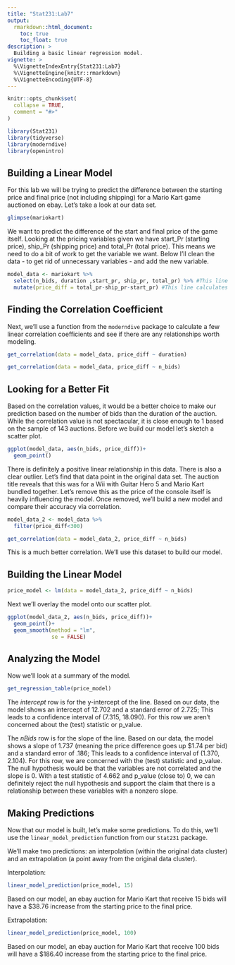 ```yaml
---
title: "Stat231:Lab7"
output: 
  rmarkdown::html_document:
    toc: true
    toc_float: true
description: >
  Building a basic linear regression model.
vignette: >
  %\VignetteIndexEntry{Stat231:Lab7}
  %\VignetteEngine{knitr::rmarkdown}
  %\VignetteEncoding{UTF-8}
---
```


```r
knitr::opts_chunk$set(
  collapse = TRUE,
  comment = "#>"
)
```

```r
library(Stat231)
library(tidyverse)
library(moderndive)
library(openintro)
```

## Building a Linear Model

For this lab we will be trying to predict the difference between the starting price and final price (not including shipping) for a Mario Kart game auctioned on ebay. Let's take a look at our data set. 
```r
glimpse(mariokart)
```

We want to predict the difference of the start and final price of the game itself. Looking at the pricing variables given we have start_Pr (starting price), ship_Pr (shipping price) and total_Pr (total price). This means we need to do a bit of work to get the variable we want. Below I'll clean the data - to get rid of unnecessary variables - and add the new variable. 

```r
model_data <- mariokart %>% 
  select(n_bids, duration ,start_pr, ship_pr, total_pr) %>% #This line selects the variable we might need for our model.
  mutate(price_diff = total_pr-ship_pr-start_pr) #This line calculates the difference between start and final price for each auction.
```

## Finding the Correlation Coefficient

Next, we'll use a function from the `moderndive` package to calculate a few linear correlation coefficients and see if there are any relationships worth modeling. 

```r
get_correlation(data = model_data, price_diff ~ duration)

get_correlation(data = model_data, price_diff ~ n_bids)
```

## Looking for a Better Fit

Based on the correlation values, it would be a better choice to make our prediction based on the number of bids than the duration of the auction. While the correlation value is not spectacular, it is close enough to 1 based on the sample of 143 auctions. Before we build our model let's sketch a scatter plot. 

```r
ggplot(model_data, aes(n_bids, price_diff))+
  geom_point()
```

There is definitely a positive linear relationship in this data. There is also a clear outlier. Let's find that data point in the original data set. The auction title reveals that this was for a Wii with Guitar Hero 5 and Mario Kart bundled together. Let's remove this as the price of the console itself is heavily influencing the model. Once removed, we'll build a new model and compare their accuracy via correlation. 

```r
model_data_2 <- model_data %>% 
  filter(price_diff<300)

get_correlation(data = model_data_2, price_diff ~ n_bids)
```
This is a much better correlation. We'll use this dataset to build our model. 

## Building the Linear Model

```r
price_model <- lm(data = model_data_2, price_diff ~ n_bids)
```

Next we'll overlay the model onto our scatter plot. 

```r
ggplot(model_data_2, aes(n_bids, price_diff))+
  geom_point()+
  geom_smooth(method = "lm",
              se = FALSE)
```

## Analyzing the Model

Now we'll look at a summary of the model. 

```r
get_regression_table(price_model)
```

The *intercept* row is for the y-intercept of the line. Based on our data, the model shows an intercept of 12.702 and a standard error of 2.725; This leads to a confidence interval of (7.315, 18.090). For this row we aren't concerned about the (test) statistic or p_value. 

The *nBids* row is for the slope of the line. Based on our data, the model shows a slope of 1.737 (meaning the price difference goes up $1.74 per bid) and a standard error of .186; This leads to a confidence interval of (1.370, 2.104). For this row, we are concerned with the (test) statistic and p_value. The null hypothesis would be that the variables are not correlated and the slope is 0. With a test statistic of 4.662 and p_value (close to) 0, we can definitely reject the null hypothesis and support the claim that there is a relationship between these variables with a nonzero slope.

## Making Predictions

Now that our model is built, let's make some predictions. To do this, we'll use the `linear_model_prediction` function from our `Stat231` package.

We'll make two predictions: an interpolation (within the original data cluster) and an extrapolation (a point away from the original data cluster). 

Interpolation: 
```r
linear_model_prediction(price_model, 15)
```

Based on our model, an ebay auction for Mario Kart that receive 15 bids will have a $38.76 increase from the starting price to the final price. 

Extrapolation: 
```r
linear_model_prediction(price_model, 100)
```

Based on our model, an ebay auction for Mario Kart that receive 100 bids will have a $186.40 increase from the starting price to the final price. 